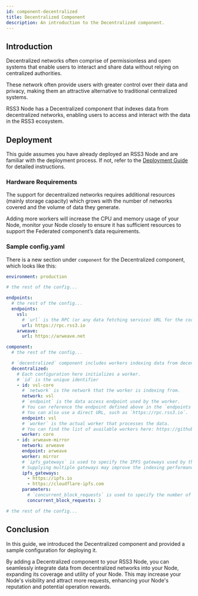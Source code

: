 ```yaml
---
id: component-decentralized
title: Decentralized Component
description: An introduction to the Decentralized component.
---
```


## Introduction

Decentralized networks often comprise of permissionless and open systems that enable users to interact and share data without relying on centralized authorities.

These network often provide users with greater control over their data and privacy, making them an attractive alternative to traditional centralized systems.

RSS3 Node has a Decentralized component that indexes data from decentralized networks, enabling users to access and interact with the data in the RSS3 ecosystem.

## Deployment

This guide assumes you have already deployed an RSS3 Node and are familiar with the deployment process.
If not, refer to the [Deployment Guide](/guide/operator/deployment/guide) for detailed instructions.

### Hardware Requirements

The support for decentralized networks requires additional resources (mainly storage capacity) which grows with the number of networks covered and the volume of data they generate.

Adding more workers will increase the CPU and memory usage of your Node, monitor your Node closely to ensure it has sufficient resources to support the Federated component’s data requirements.

### Sample config.yaml

There is a new section under `component` for the Decentralized component, which looks like this:

```yaml
environment: production

# the rest of the config...

endpoints:
  # the rest of the config...
  endpoints:
    vsl:
      # `url` is the RPC (or any data fetching service) URL for the corresponding decentralized network.
      url: https://rpc.rss3.io
    arweave:
      url: https://arweave.net

component:
  # the rest of the config...

  # `decentralized` component includes workers indexing data from decentralized networks such as blockchain networks, Arweave, etc.
  decentralized:
    # Each configuration here initializes a worker.
    # `id` is the unique identifier
    - id: vsl-core
      # `network` is the network that the worker is indexing from.
      network: vsl
      # `endpoint` is the data access endpoint used by the worker.
      # You can reference the endpoint defined above in the `endpoints` section.
      # You can also use a direct URL, such as `https://rpc.rss3.io`.
      endpoint: vsl
      # `worker` is the actual worker that processes the data.
      # You can find the list of available workers here: https://github.com/RSS3-Network/Node/blob/develop/README.md#supported-networks-and-workers.
      worker: core
    - id: arweave-mirror
      network: arweave
      endpoint: arweave
      worker: mirror
      # `ipfs_gateways` is used to specify the IPFS gateways used by the worker.
      # Supplying multiple gateways may improve the indexing performance and reliability.
      ipfs_gateways:
        - https://ipfs.io
        - https://cloudflare-ipfs.com
      parameters:
        # `concurrent_block_requests` is used to specify the number of concurrent block requests.
        concurrent_block_requests: 2

# the rest of the config...

```

## Conclusion

In this guide, we introduced the Decentralized component and provided a sample configuration for deploying it.

By adding a Decentralized component to your RSS3 Node, you can seamlessly integrate data from decentralized networks into your Node, expanding its coverage and utility of your Node.
This may increase your Node's visibility and attract more requests, enhancing your Node's reputation and potential operation rewards.

